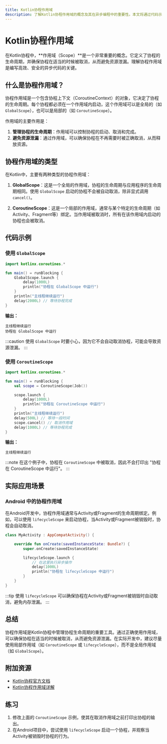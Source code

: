 ```yaml
---
title: Kotlin协程作用域
description: 了解Kotlin协程作用域的概念及其在异步编程中的重要性。本文将通过代码示例和实际案例，帮助你掌握如何正确使用协程作用域。
---
```


# Kotlin协程作用域

在Kotlin协程中，**作用域（Scope）**是一个非常重要的概念。它定义了协程的生命周期，并确保协程在适当的时候被取消，从而避免资源泄漏。理解协程作用域是编写高效、安全的异步代码的关键。

## 什么是协程作用域？

协程作用域是一个包含协程上下文（CoroutineContext）的对象，它决定了协程的生命周期。每个协程都必须在一个作用域内启动，这个作用域可以是全局的（如 `GlobalScope`），也可以是局部的（如 `CoroutineScope`）。

作用域的主要作用是：
1. **管理协程的生命周期**：作用域可以控制协程的启动、取消和完成。
2. **避免资源泄漏**：通过作用域，可以确保协程在不再需要时被正确取消，从而释放资源。

## 协程作用域的类型

在Kotlin中，主要有两种类型的协程作用域：

1. **GlobalScope**：这是一个全局的作用域，协程的生命周期与应用程序的生命周期相同。使用 `GlobalScope` 启动的协程不会被自动取消，除非显式调用 `cancel()`。

2. **CoroutineScope**：这是一个局部的作用域，通常与某个特定的生命周期（如Activity、Fragment等）绑定。当作用域被取消时，所有在该作用域内启动的协程也会被取消。

## 代码示例

### 使用 `GlobalScope`

```kotlin
import kotlinx.coroutines.*

fun main() = runBlocking {
    GlobalScope.launch {
        delay(1000L)
        println("协程在 GlobalScope 中运行")
    }
    println("主线程继续运行")
    delay(2000L) // 等待协程完成
}
```

**输出：**
```
主线程继续运行
协程在 GlobalScope 中运行
```

:::caution
使用 `GlobalScope` 时要小心，因为它不会自动取消协程，可能会导致资源泄漏。
:::

### 使用 `CoroutineScope`

```kotlin
import kotlinx.coroutines.*

fun main() = runBlocking {
    val scope = CoroutineScope(Job())

    scope.launch {
        delay(1000L)
        println("协程在 CoroutineScope 中运行")
    }
    println("主线程继续运行")
    delay(500L) // 等待一段时间
    scope.cancel() // 取消作用域
    delay(1000L) // 等待协程完成
}
```

**输出：**
```
主线程继续运行
```

:::note
在这个例子中，协程在 `CoroutineScope` 中被取消，因此不会打印出 "协程在 CoroutineScope 中运行"。
:::

## 实际应用场景

### Android 中的协程作用域

在Android开发中，协程作用域通常与Activity或Fragment的生命周期绑定。例如，可以使用 `lifecycleScope` 来启动协程，当Activity或Fragment被销毁时，协程会自动取消。

```kotlin
class MyActivity : AppCompatActivity() {

    override fun onCreate(savedInstanceState: Bundle?) {
        super.onCreate(savedInstanceState)

        lifecycleScope.launch {
            // 在这里执行异步操作
            delay(1000L)
            println("协程在 lifecycleScope 中运行")
        }
    }
}
```

:::tip
使用 `lifecycleScope` 可以确保协程在Activity或Fragment被销毁时自动取消，避免内存泄漏。
:::

## 总结

协程作用域是Kotlin协程中管理协程生命周期的重要工具。通过正确使用作用域，可以确保协程在适当的时候被取消，从而避免资源泄漏。在实际开发中，建议尽量使用局部作用域（如 `CoroutineScope` 或 `lifecycleScope`），而不是全局作用域（如 `GlobalScope`）。

## 附加资源

- [Kotlin协程官方文档](https://kotlinlang.org/docs/coroutines-guide.html)
- [Kotlin协程作用域详解](https://medium.com/kotlin-coroutines/kotlin-coroutines-scope-1b7f3d0e5b0)

## 练习

1. 修改上面的 `CoroutineScope` 示例，使其在取消作用域之前打印出协程的输出。
2. 在Android项目中，尝试使用 `lifecycleScope` 启动一个协程，并观察当Activity被销毁时协程的行为。
